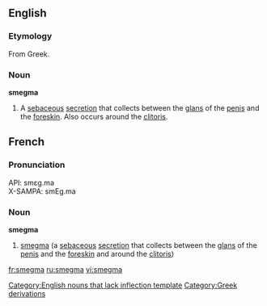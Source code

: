==English==
===Etymology===
From Greek.
===Noun===
'''smegma'''
# A [[sebaceous]] [[secretion]] that collects between the [[glans]] of the [[penis]] and the [[foreskin]]. Also occurs around the [[clitoris]].

==French==
===Pronunciation===
API: smɛɡ.ma<br>
X-SAMPA: smEg.ma
===Noun===
'''smegma'''
# [[smegma]] (a [[sebaceous]] [[secretion]] that collects between the [[glans]] of the [[penis]] and the [[foreskin]] and around the [[clitoris]])

[[Category:English nouns that lack inflection template]]
[[Category:Greek derivations]]

[[fr:smegma]]
[[ru:smegma]]
[[vi:smegma]]